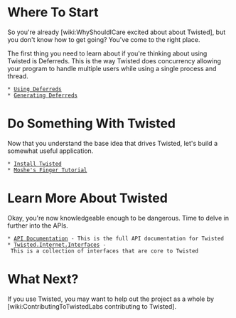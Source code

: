 = Where To Start =

So you're already [wiki:WhyShouldICare excited about about Twisted], but you don't know how to get going?  You've come to the right place.

The first thing you need to learn about if you're thinking about using Twisted is Deferreds.  This is the way Twisted does concurrency allowing your program to handle multiple users while using a single process and thread.

 * [http://twistedmatrix.com/projects/core/documentation/howto/defer.html Using Deferreds]
 * [http://twistedmatrix.com/projects/core/documentation/howto/gendefer.html Generating Deferreds]

= Do Something With Twisted =

Now that you understand the base idea that drives Twisted, let's build a somewhat useful application.

 * [http://twistedmatrix.com/trac/wiki/Downloads Install Twisted]
 * [http://twistedmatrix.com/projects/core/documentation/howto/tutorial/index.html Moshe's Finger Tutorial]

= Learn More About Twisted =

Okay, you're now knowledgeable enough to be dangerous.  Time to delve in further into the APIs.

 * [http://twistedmatrix.com/documents/current/api/ API Documentation] - This is the full API documentation for Twisted
 * [http://twistedmatrix.com/documents/current/api/twisted.internet.interfaces.html Twisted.Internet.Interfaces] - This is a collection of interfaces that are core to Twisted

= What Next? =

If you use Twisted, you may want to help out the project as a whole by [wiki:ContributingToTwistedLabs contributing to Twisted].




